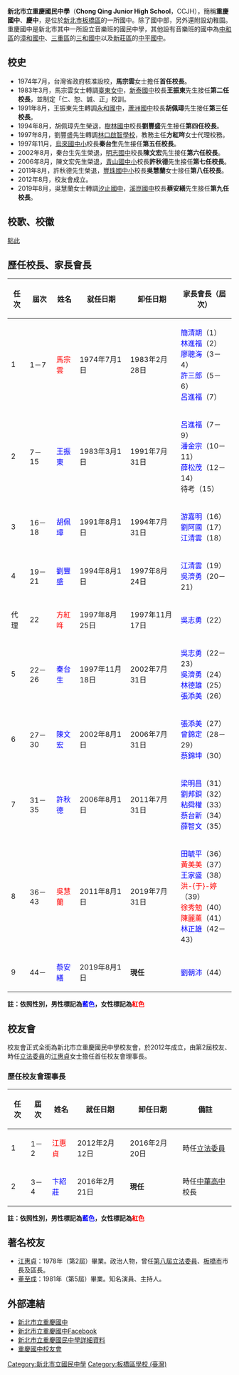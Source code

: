 {{Infobox_school
|name = 新北市立重慶國民中學
|other_name = New Taipei Municipal Chong Qing Junior High School
|image =
|motto = 仁、恕、誠、正<br/>和諧、溫馨、快樂、創新、卓越<ref>校網字樣</ref>
|established = 1974年7月
|type = 市立國中
|affiliation = [[新北市政府|新北市政府]]（原台北縣政府）
|district = [[新北市|新北市]][[板橋區_(台灣)|板橋區]]
|grades = 國一至國三
|president = 
|principal = 蔡安繕
|head of school = 
|director = 陳彥成（教務處）<br/>吳鴻銘（學務處）<br/>張志芳（總務處）<br/>鄧立欣（輔導處）
|faculty = 共146人
|athletics = 
|conference = 
|staff = 共16人
|enrollment = 國中部1638人<br/>幼稚園177人
|score = 
|magazine = 重慶輔訓
|free_label2 = 家長會會長
|free_text2 = 劉朝沛
|free_label3 = 校友會理事長
|free_text3 = 卞紹莊
|free_label4 = 校地面積
|free_text4 = 1.56 公頃
|address = {{flagicon|TWN}}[[新北市|新北市]][[板橋區_(台灣)|板橋區]]國慶路221號
|number = +886-2-2954-3001
|fax = 
|mail = 
|website = [http://www.ccjh.ntpc.edu.tw/ www.ccjh.ntpc.edu.tw]
}}
'''新北市立重慶國民中學'''（'''Chong Qing Junior High School'''，CCJH），簡稱'''重慶國中'''、'''慶中'''，是位於[[新北市|新北市]][[板橋區_(台灣)|板橋區]]的一所國中。除了國中部，另外還附設幼稚園。重慶國中是新北市其中一所設立音樂班的國民中學，其他設有音樂班的國中為[[中和區|中和區]]的[[新北市立漳和國民中學|漳和國中]]、[[三重區|三重區]]的[[新北市立三和國民中學|三和國中]]以及[[新莊區|新莊區]]的[[新北市立中平國民中學|中平國中]]。

==校史==
* 1974年7月，台灣省政府核准設校，'''馬宗雲'''女士擔任'''首任校長'''。
* 1983年3月，馬宗雲女士轉調[[國立臺東女子高級中學|臺東女中]]，[[新北市立新泰國民中學|新泰國中]]校長'''王振東'''先生接任'''第二任校長'''，並制定「仁、恕、誠、正」校訓。
* 1991年8月，王振東先生轉調[[新北市立永和國民中學|永和國中]]，[[新北市立蘆洲國民中學|蘆洲國中]]校長'''胡佩璋'''先生接任'''第三任校長'''。
* 1994年8月，胡佩璋先生榮退，[[新北市立樹林高級中學|樹林國中]]校長'''劉豐盛'''先生接任'''第四任校長'''。
* 1997年8月，劉豐盛先生轉調[[新北市立新北特殊教育學校|林口啟智學校]]，教務主任'''方紅哖'''女士代理校務。
* 1997年11月，[[新北市立烏來國民中小學|烏來國中小]]校長'''秦台生'''先生接任'''第五任校長'''。
* 2002年8月，秦台生先生榮退，[[新北市立明志國民中學|明志國中]]校長'''陳文宏'''先生接任'''第六任校長'''。
* 2006年8月，陳文宏先生榮退，[[新北市立青山國民中小學|青山國中小]]校長'''許秋德'''先生接任'''第七任校長'''。
* 2011年8月，許秋德先生榮退，[[新北市立豐珠國民中小學|豐珠國中小]]校長'''吳慧蘭'''女士接任'''第八任校長'''。
* 2012年8月，校友會成立。
* 2019年8月，吳慧蘭女士轉調[[新北市立汐止國民中學|汐止國中]]，[[新北市立溪崑國民中學|溪崑國中]]校長'''蔡安繕'''先生接任'''第九任校長'''。

==校歌、校徽==
[https://web.archive.org/web/20130510110203/http://w.ccjh.ntpc.edu.tw/00/cclogo-song/ 點此]

==歷任校長、家長會長==
{| class=wikitable
! 任次 || 屆次 || 姓名 || 就任日期 || 卸任日期 || 家長會長（屆次）
|- align=center
| 1 || 1－7 || <span style="color: red;">馬宗雲</span> || 1974年7月1日 || 1983年2月28日
|align=left| <span style="color: blue;">簡清期</span>（1）<br><span style="color: blue;">林進福</span>（2）<br><span style="color: blue;">廖聰海</span>（3－4）<br><span style="color: blue;">許三郎</span>（5－6）<br><span style="color: blue;">呂進福</span>（7）
|- align=center
| 2 || 7－15 || <span style="color: blue;">王振東</span> || 1983年3月1日 || 1991年7月31日
|align=left| <span style="color: blue;">呂進福</span>（7－9）<br><span style="color: blue;">潘金宗</span>（10－11）<br><span style="color: blue;">薛松茂</span>（12－14）<br>待考（15）
|- align=center
| 3 || 16－18 || <span style="color: blue;">胡佩璋</span> || 1991年8月1日 || 1994年7月31日
|align=left| <span style="color: blue;">游嘉明</span>（16）<br><span style="color: blue;">劉阿國</span>（17）<br><span style="color: blue;">江清雲</span>（18）
|- align=center
| 4 || 19－21 || <span style="color: blue;">劉豐盛</span> || 1994年8月1日 || 1997年8月24日
|align=left| <span style="color: blue;">江清雲</span>（19）<br><span style="color: blue;">吳濟勇</span>（20－21）
|- align=center
| 代理 || 22 || <span style="color: red;">方紅哖</span> || 1997年8月25日 || 1997年11月17日
|align=left| <span style="color: blue;">吳志勇</span>（22）
|- align=center
| 5 || 22－26 || <span style="color: blue;">秦台生</span> || 1997年11月18日 || 2002年7月31日
|align=left| <span style="color: blue;">吳志勇</span>（22－23）<br><span style="color: blue;">吳濟勇</span>（24）<br><span style="color: blue;">林德雄</span>（25）<br><span style="color: blue;">張添美</span>（26）
|- align=center
| 6 || 27－30 || <span style="color: blue;">陳文宏</span> || 2002年8月1日 || 2006年7月31日
|align=left| <span style="color: blue;">張添美</span>（27）<br><span style="color: blue;">曾錦定</span>（28－29）<br><span style="color: blue;">蔡錦坤</span>（30）
|- align=center
| 7 || 31－35 || <span style="color: blue;">許秋德</span> || 2006年8月1日 || 2011年7月31日
|align=left| <span style="color: blue;">梁明昌</span>（31）<br><span style="color: blue;">劉邦鋇</span>（32）<br><span style="color: blue;">粘舜權</span>（33）<br><span style="color: blue;">蔡台新</span>（34）<br><span style="color: blue;">薛智文</span>（35）
|- align=center
| 8 || 36－43 || <span style="color: red;">吳慧蘭</span> || 2011年8月1日 || 2019年7月31日
|align=left| <span style="color: blue;">田毓平</span>（36）<br><span style="color: red;">黃美美</span>（37）<br><span style="color: blue;">王家盛</span>（38）<br><span style="color: red;">洪-{于}-婷</span>（39）<br><span style="color: red;">徐秀勉</span>（40）<br><span style="color: red;">陳麗薰</span>（41）<br><span style="color: blue;">林正雄</span>（42－43）
|- align=center
| 9 || 44－ || <span style="color: blue;">蔡安繕</span> || 2019年8月1日 || '''現任'''
|align=left| <span style="color: blue;">劉朝沛</span>（44）
|}

'''註：依照性別，男性標記為<span style="color: blue;">藍色</span>，女性標記為<span style="color: red;">紅色</span>'''

==校友會==
校友會正式全銜為新北市立重慶國民中學校友會，於2012年成立，由第2屆校友、時任[[立法委員|立法委員]]的[[江惠貞|江惠貞]]女士擔任首任校友會理事長。

===歷任校友會理事長===
{| class=wikitable
! 任次 || 屆次 || 姓名 || 就任日期 || 卸任日期 || 備註
|- align=center
| 1 || 1－2 || <span style="color: red;">江惠貞</span> || 2012年2月12日 || 2016年2月20日
|align=left| 時任[[立法委員|立法委員]]
|- align=center
| 2 || 3－4 || <span style="color: blue;">卞紹莊</span> || 2016年2月21日 || '''現任'''
|align=left| 時任[[新北市私立中華高級中學|中華高中]]校長
|}

'''註：依照性別，男性標記為<span style="color: blue;">藍色</span>，女性標記為<span style="color: red;">紅色</span>'''

==著名校友==
* [[江惠貞|江惠貞]]：1978年（第2屆）畢業。政治人物，曾任[[第八屆立法委員|第八屆立法委員]]、[[板橋區_(台灣)|板橋市]]市長及區長。
* [[董至成|董至成]]：1981年（第5屆）畢業。知名演員、主持人。

==外部連結==
* [http://www.ccjh.ntpc.edu.tw/ 新北市立重慶國中] {{Wayback|url=http://www.ccjh.ntpc.edu.tw/ |date=20140222010226 }}
* [http://www.facebook.com/NewTaipeiCCJH?ref=br_rs 新北市立重慶國中Facebook]
* [http://esa.ntpc.edu.tw/jsp/schdata/schdata2.jsp?schno=014503 新北市立重慶國民中學詳細資料] {{Wayback|url=http://esa.ntpc.edu.tw/jsp/schdata/schdata2.jsp?schno=014503 |date=20140224051006 }}
* [http://tw.class.uschoolnet.com/class/?csid=css000000185145 重慶國中校友會]

{{新北市中學列表}}

[[Category:新北市立國民中學|Category:新北市立國民中學]]
[[Category:板橋區學校_(臺灣)|Category:板橋區學校 (臺灣)]]